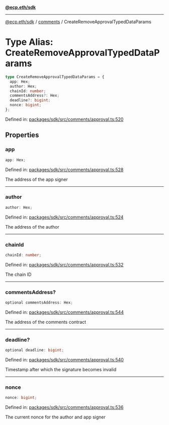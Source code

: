 [**@ecp.eth/sdk**](../../index.mdx)

***

[@ecp.eth/sdk](/sdk-reference/index.mdx) / [comments](/sdk-reference/comments/index.mdx) / CreateRemoveApprovalTypedDataParams

# Type Alias: CreateRemoveApprovalTypedDataParams

```ts
type CreateRemoveApprovalTypedDataParams = {
  app: Hex;
  author: Hex;
  chainId: number;
  commentsAddress?: Hex;
  deadline?: bigint;
  nonce: bigint;
};
```

Defined in: [packages/sdk/src/comments/approval.ts:520](https://github.com/ecp-eth/comments-monorepo/blob/main/packages/sdk/src/comments/approval.ts#L520)

## Properties

### app

```ts
app: Hex;
```

Defined in: [packages/sdk/src/comments/approval.ts:528](https://github.com/ecp-eth/comments-monorepo/blob/main/packages/sdk/src/comments/approval.ts#L528)

The address of the app signer

***

### author

```ts
author: Hex;
```

Defined in: [packages/sdk/src/comments/approval.ts:524](https://github.com/ecp-eth/comments-monorepo/blob/main/packages/sdk/src/comments/approval.ts#L524)

The address of the author

***

### chainId

```ts
chainId: number;
```

Defined in: [packages/sdk/src/comments/approval.ts:532](https://github.com/ecp-eth/comments-monorepo/blob/main/packages/sdk/src/comments/approval.ts#L532)

The chain ID

***

### commentsAddress?

```ts
optional commentsAddress: Hex;
```

Defined in: [packages/sdk/src/comments/approval.ts:544](https://github.com/ecp-eth/comments-monorepo/blob/main/packages/sdk/src/comments/approval.ts#L544)

The address of the comments contract

***

### deadline?

```ts
optional deadline: bigint;
```

Defined in: [packages/sdk/src/comments/approval.ts:540](https://github.com/ecp-eth/comments-monorepo/blob/main/packages/sdk/src/comments/approval.ts#L540)

Timestamp after which the signature becomes invalid

***

### nonce

```ts
nonce: bigint;
```

Defined in: [packages/sdk/src/comments/approval.ts:536](https://github.com/ecp-eth/comments-monorepo/blob/main/packages/sdk/src/comments/approval.ts#L536)

The current nonce for the author and app signer
